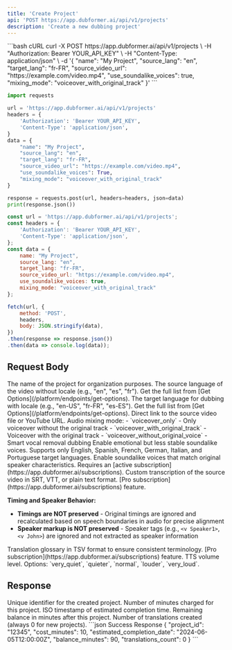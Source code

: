 ```yaml
---
title: 'Create Project'
api: 'POST https://app.dubformer.ai/api/v1/projects'
description: 'Create a new dubbing project'
---
```


<RequestExample>
```bash cURL
curl -X POST https://app.dubformer.ai/api/v1/projects \
  -H "Authorization: Bearer YOUR_API_KEY" \
  -H "Content-Type: application/json" \
  -d '{
    "name": "My Project",
    "source_lang": "en",
    "target_lang": "fr-FR",
    "source_video_url": "https://example.com/video.mp4",
    "use_soundalike_voices": true,
    "mixing_mode": "voiceover_with_original_track"
  }'
```

```python Python
import requests

url = 'https://app.dubformer.ai/api/v1/projects'
headers = {
    'Authorization': 'Bearer YOUR_API_KEY',
    'Content-Type': 'application/json',
}
data = {
    "name": "My Project",
    "source_lang": "en", 
    "target_lang": "fr-FR",
    "source_video_url": "https://example.com/video.mp4",
    "use_soundalike_voices": True,
    "mixing_mode": "voiceover_with_original_track"
}

response = requests.post(url, headers=headers, json=data)
print(response.json())
```

```javascript JavaScript
const url = 'https://app.dubformer.ai/api/v1/projects';
const headers = {
    'Authorization': 'Bearer YOUR_API_KEY',
    'Content-Type': 'application/json',
};
const data = {
    name: "My Project",
    source_lang: "en",
    target_lang: "fr-FR", 
    source_video_url: "https://example.com/video.mp4",
    use_soundalike_voices: true,
    mixing_mode: "voiceover_with_original_track"
};

fetch(url, {
    method: 'POST',
    headers,
    body: JSON.stringify(data),
})
.then(response => response.json())
.then(data => console.log(data));
```
</RequestExample>

## Request Body

<ParamField body="name" type="string" optional>
  The name of the project for organization purposes.
</ParamField>

<ParamField body="source_lang" type="string" required>
  The source language of the video without locale (e.g., "en", "es", "fr"). 
  Get the full list from [Get Options](/platform/endpoints/get-options).
</ParamField>

<ParamField body="target_lang" type="string" required>
  The target language for dubbing with locale (e.g., "en-US", "fr-FR", "es-ES").
  Get the full list from [Get Options](/platform/endpoints/get-options).
</ParamField>

<ParamField body="source_video_url" type="string" required>
  Direct link to the source video file or YouTube URL.
</ParamField>

<ParamField body="mixing_mode" type="string" optional default="voiceover_with_original_track">
  Audio mixing mode:
  - `voiceover_only` - Only voiceover without the original track
  - `voiceover_with_original_track` - Voiceover with the original track  
  - `voiceover_without_original_voice` - Smart vocal removal dubbing
</ParamField>

<ParamField body="use_emotional_transfer" type="boolean" optional default="false">
  Enable emotional but less stable soundalike voices.
  <Note>Supports only English, Spanish, French, German, Italian, and Portuguese target languages.</Note>
</ParamField>

<ParamField body="use_soundalike_voices" type="boolean" optional default="false">
  Enable soundalike voices that match original speaker characteristics.
  <Note>Requires an [active subscription](https://app.dubformer.ai/subscriptions).</Note>
</ParamField>

<ParamField body="source_script_content" type="string" optional>
  Custom transcription of the source video in SRT, VTT, or plain text format.
  <Note>[Pro subscription](https://app.dubformer.ai/subscriptions) feature.</Note>
  
  **Timing and Speaker Behavior:**
  - **Timings are NOT preserved** - Original timings are ignored and recalculated based on speech boundaries in audio for precise alignment
  - **Speaker markup is NOT preserved** - Speaker tags (e.g., `<v Speaker1>`, `<v John>`) are ignored and not extracted as speaker information
</ParamField>

<ParamField body="glossary_content" type="string" optional>
  Translation glossary in TSV format to ensure consistent terminology.
  <Note>[Pro subscription](https://app.dubformer.ai/subscriptions) feature.</Note>
</ParamField>

<ParamField body="tts_volume" type="string" optional default="normal">
  TTS volume level. Options: `very_quiet`, `quieter`, `normal`, `louder`, `very_loud`.
</ParamField>

## Response

<ResponseField name="project_id" type="string">
  Unique identifier for the created project.
</ResponseField>

<ResponseField name="cost_minutes" type="number">
  Number of minutes charged for this project.
</ResponseField>

<ResponseField name="estimated_completion_date" type="string">
  ISO timestamp of estimated completion time.
</ResponseField>

<ResponseField name="balance_minutes" type="number">
  Remaining balance in minutes after this project.
</ResponseField>

<ResponseField name="translations_count" type="number">
  Number of translations created (always 0 for new projects).
</ResponseField>

<ResponseExample>
```json Success Response
{
  "project_id": "12345",
  "cost_minutes": 10,
  "estimated_completion_date": "2024-06-05T12:00:00Z",
  "balance_minutes": 90,
  "translations_count": 0
}
```
</ResponseExample>
